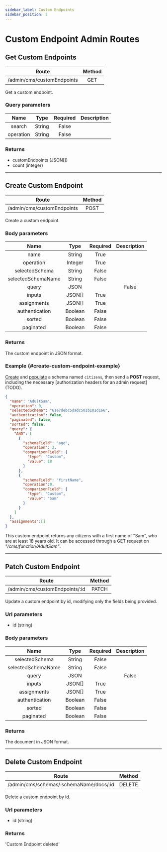 ```yaml
---
sidebar_label: Custom Endpoints
sidebar_position: 3
---
```


# Custom Endpoint Admin Routes

## Get Custom Endpoints

|   Route                    | Method |
| :------------------------: | :----: |
| /admin/cms/customEndpoints |  GET   |

Get a custom endpoint.

### Query parameters

|     Name    |  Type   | Required | Description |
| :---------: | :-----: | :------: | :---------: |
| search      | String  |  False   |             |
| operation   | String  |  False   |             |

### Returns

- customEndpoints (JSON[])
- count (integer)

-------------------------------------------------

## Create Custom Endpoint

|   Route                    | Method |
| :------------------------: | :----: |
| /admin/cms/customEndpoints |  POST  |

Create a custom endpoint.

### Body parameters

|     Name           |  Type   | Required | Description |
| :----------------: | :-----: | :------: | :---------: |
| name               | String  |  True    |             |
| operation          | Integer |  True    |             |
| selectedSchema     | String  |  False   |             |
| selectedSchemaName | String  |  False   |             |
| query              | JSON |  |  False   |             |
| inputs             | JSON[]  |  True    |             |
| assignments        | JSON[]  |  True    |             |
| authentication     | Boolean |  False   |             |
| sorted             | Boolean |  False   |             |
| paginated          | Boolean |  False   |             |

### Returns

The custom endpoint in JSON format.

### Example {#create-custom-endpoint-example}

[Create](../../1_get-started.mdx/#schemas-example) and [populate](../../1_get-started.mdx/#documents-example)
a schema named `citizens`, then send a **POST** request, including the necessary [authorization headers for an admin request] (TODO).

```json title="POST on /admin/cms/customEndpoints"
{
  "name": "AdultSam",
  "operation": 0,
  "selectedSchema": "61e7debc5dadc501b101d166",
  "authentication": false,
  "paginated": false,
  "sorted": false,
  "query": {
    "AND": [
      {
        "schemaField": "age",
        "operation": 3,
        "comparisonField": {
          "type": "Custom",
          "value": 18
        }
      },
      {
        "schemaField": "firstName",
        "operation":0,
        "comparisonField": {
          "type": "Custom",
          "value": "Sam"
        }
      }
    ]
  },
  "assignments":[]
}
```

This custom endpoint returns any citizens with a first name of "Sam", who are at least 18 years old.
It can be accessed through a GET request on *"/cms/function/AdultSam"*.

-------------------------------------------------

## Patch Custom Endpoint

|   Route                        | Method  |
| :----------------------------: | :-----: |
| /admin/cms/customEndpoints/:id |  PATCH  |

Update a custom endpoint by id, modifying only the fields being provided.

### Url parameters

- id (string)

### Body parameters

|     Name           |  Type   | Required | Description |
| :----------------: | :-----: | :------: | :---------: |
| selectedSchema     | String  |  False   |             |
| selectedSchemaName | String  |  False   |             |
| query              | JSON |  |  False   |             |
| inputs             | JSON[]  |  True    |             |
| assignments        | JSON[]  |  True    |             |
| authentication     | Boolean |  False   |             |
| sorted             | Boolean |  False   |             |
| paginated          | Boolean |  False   |             |


### Returns

The document in JSON format.

-------------------------------------------------

## Delete Custom Endpoint

|   Route                                 |  Method  |
| :-------------------------------------: | :------: |
| /admin/cms/schemas/:schemaName/docs/:id |  DELETE  |

Delete a custom endpoint by id.

### Url parameters

- id (string)

### Returns

'Custom Endpoint deleted'
